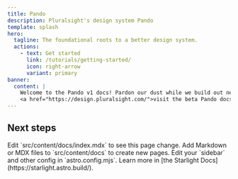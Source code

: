 ```yaml
---
title: Pando
description: Pluralsight's design system Pando
template: splash
hero:
  tagline: The foundational roots to a better design system.
  actions:
    - text: Get started
      link: /tutorials/getting-started/
      icon: right-arrow
      variant: primary
banner:
  content: |
    Welcome to the Pando v1 docs! Pardon our dust while we build out new content. If you are still working with the beta version, 
    <a href="https://design.pluralsight.com/">visit the beta Pando docs</a>
---
```



## Next steps

<CardGrid stagger>
  <Card title="Update content" icon="pencil">
    Edit `src/content/docs/index.mdx` to see this page change.
  </Card>
  <Card title="Add new content" icon="add-document">
    Add Markdown or MDX files to `src/content/docs` to create new pages.
  </Card>
  <Card title="Configure your site" icon="setting">
    Edit your `sidebar` and other config in `astro.config.mjs`.
  </Card>
  <Card title="Read the docs" icon="open-book">
    Learn more in [the Starlight Docs](https://starlight.astro.build/).
  </Card>
</CardGrid>
